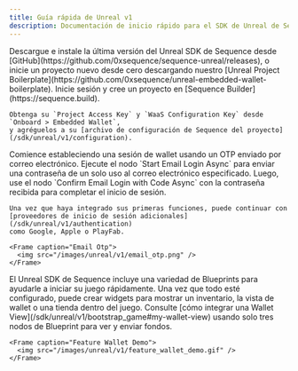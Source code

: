```yaml
---
title: Guía rápida de Unreal v1
description: Documentación de inicio rápido para el SDK de Unreal de Sequence.
---
```


<Steps>
  <Step title="Instale el SDK de Unreal">
    Descargue e instale la última versión del Unreal SDK de Sequence desde [GitHub](https://github.com/0xsequence/sequence-unreal/releases), o inicie un proyecto nuevo desde cero
    descargando nuestro [Unreal Project Boilerplate](https://github.com/0xsequence/unreal-embedded-wallet-boilerplate).
  </Step>

  <Step title="Configure el SDK">
    Inicie sesión y cree un proyecto en [Sequence Builder](https://sequence.build).

    Obtenga su `Project Access Key` y `WaaS Configuration Key` desde `Onboard > Embedded Wallet`,
    y agréguelos a su [archivo de configuración de Sequence del proyecto](/sdk/unreal/v1/configuration).
  </Step>

  <Step title="Integre inicio de sesión por correo electrónico">
    Comience estableciendo una sesión de wallet usando un OTP enviado por correo electrónico. Ejecute el nodo `Start Email Login Async` para enviar una contraseña de un solo uso al correo electrónico especificado. Luego, use el nodo `Confirm Email Login with Code Async` con la contraseña recibida para completar el inicio de sesión.

    Una vez que haya integrado sus primeras funciones, puede continuar con [proveedores de inicio de sesión adicionales](/sdk/unreal/v1/authentication)
    como Google, Apple o PlayFab.

    <Frame caption="Email Otp">
      <img src="/images/unreal/v1/email_otp.png" />
    </Frame>
  </Step>

  <Step title="Pruebe las funciones de Sequence">
    El Unreal SDK de Sequence incluye una variedad de Blueprints para ayudarle a iniciar su juego rápidamente.
    Una vez que todo esté configurado, puede crear widgets para mostrar un inventario, la vista de wallet o una tienda dentro del juego.
    Consulte [cómo integrar una Wallet View](/sdk/unreal/v1/bootstrap_game#my-wallet-view) usando solo tres nodos de Blueprint para ver y enviar fondos.

    <Frame caption="Feature Wallet Demo">
      <img src="/images/unreal/v1/feature_wallet_demo.gif" />
    </Frame>
  </Step>
</Steps>